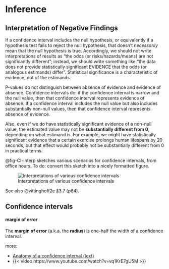 # Inference

## Interpretation of Negative Findings

If a confidence interval includes the null hypothesis,
or equivalently if a hypothesis test fails to reject the null hypothesis,
that doesn't *necessarily* mean that the null hypothesis is true.
Accordingly, 
we should not write interpretations of results as 
"the odds (or risks/hazards/means) are not significantly different"; 
instead, we should write something like 
"the data does not provide statistically significant EVIDENCE 
that the odds (or analogous estimands) differ". 
Statistical significance is a characteristic of evidence, not of the estimands.

P-values do not distinguish between absence of evidence and evidence of absence.
Confidence intervals do: 
if the confidence interval is narrow and the null value,
then that confidence interval represents evidence of absence.
If a confidence interval includes the null value but also includes 
substantially non-null values, 
then that confidence interval represents absence of evidence.

Also, even if we do have statistically significant evidence of a non-null value,
the estimated value may not be **substantially different from 0**,
depending on what estimand is.
For example, we might have statistically significant evidence that
a certain exercise prolongs human lifespans by 20 seconds,
but that effect would probably not be substantially different from 0
in practical terms.

@fig-CI-interp sketches various scenarios for confidence intervals,
from office hours.
To do: convert this sketch into a nicely formatted figure.

![Interpretations of various confidence intervals](images/PXL_20250530_230241474.jpg){#fig-CI-interp}

See also @vittinghoff2e §3.7 (p64).

## Confidence intervals

:::{#def-margin-error}
#### margin of error
The **margin of error** (a.k.a. the **radius**) is 
one-half the width of a confidence interval.
:::

more: 

- [Anatomy of a confidence interval (text)](https://wmed.edu/sites/default/files/ANATOMY%20OF%20A%20CONFIDENCE%20INTERVAL%20%28full%29.pdf)
- {{< video https://www.youtube.com/watch?v=vq1KrE7gU5M >}}
